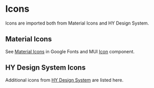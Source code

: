 
<Meta title="Icons" />

# Icons

Icons are imported both from Material Icons and HY Design System.

## Material Icons

See [Material Icons](https://fonts.google.com/icons?icon.style=Filled&icon.set=Material+Icons) in Google Fonts
and MUI [Icon](https://mui.com/material-ui/icons/) component.

<IconGallery>
  <IconItem name="AccountCircle">
    <AccountCircle />
  </IconItem>
  <IconItem name="ArrowDropDown">
    <ArrowDropDown />
  </IconItem>
  <IconItem name="Delete">
    <Delete />
  </IconItem>
  <IconItem name="Event">
    <Event />
  </IconItem>
  <IconItem name="Language">
    <Language />
  </IconItem>
  <IconItem name="Replay">
    <Replay />
  </IconItem>
</IconGallery>

## HY Design System Icons

Additional icons from
[HY Design System](https://version.helsinki.fi/julkiset-sivut/design-system-lib/-/tree/development/src/components/icon)
are listed here.

<IconGallery>
  <IconItem name="CaretDown">
    <CaretDown />
  </IconItem>
  <IconItem name="ExternalLink">
    <ExternalLink />
  </IconItem>
  <IconItem name="SlimHamburgerMenu">
    <SlimHamburgerMenu />
  </IconItem>
</IconGallery>
